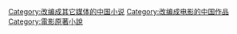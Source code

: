 [[Category:改编成其它媒体的中国小说|Category:改编成其它媒体的中国小说]]
[[Category:改编成电影的中国作品|Category:改编成电影的中国作品]]
[[Category:電影原著小說|Category:電影原著小說]]